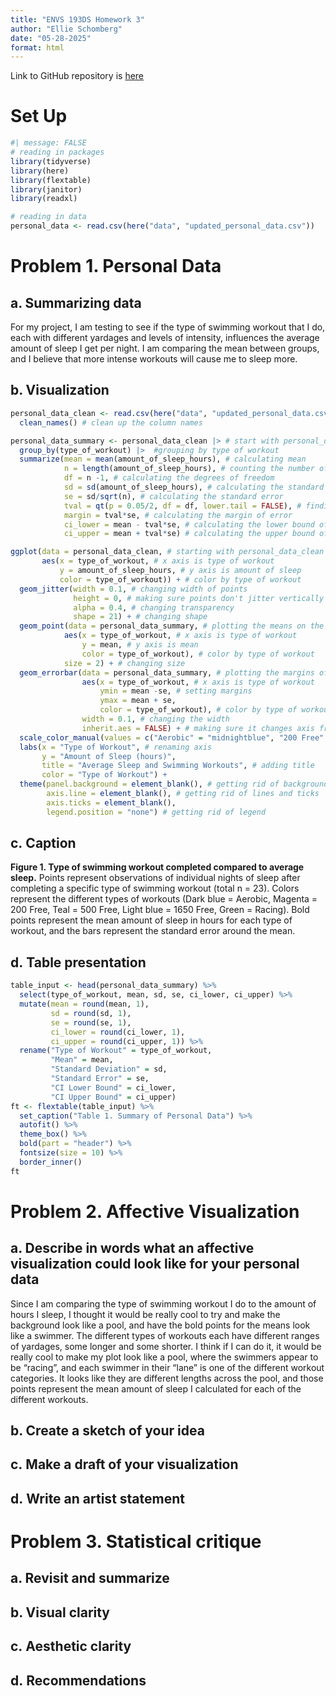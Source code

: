 ```yaml
---
title: "ENVS 193DS Homework 3"
author: "Ellie Schomberg"
date: "05-28-2025"
format: html
---
```


Link to GitHub repository is [here](https://github.com/ellieschomberg/ENVS-193DS_homework-03.git)

# Set Up

```r
#| message: FALSE
# reading in packages
library(tidyverse)
library(here)
library(flextable)
library(janitor)
library(readxl)

# reading in data
personal_data <- read.csv(here("data", "updated_personal_data.csv"))
```

# Problem 1. Personal Data

## a. Summarizing data

For my project, I am testing to see if the type of swimming workout that I do, each with different yardages and levels of intensity, influences the average amount of sleep I get per night. I am comparing the mean between groups, and I believe that more intense workouts will cause me to sleep more.

## b. Visualization

```r
personal_data_clean <- read.csv(here("data", "updated_personal_data.csv")) |> # start with updated_personal_data data frame
  clean_names() # clean up the column names
```

```r
personal_data_summary <- personal_data_clean |> # start with personal_data_clean dataframe
  group_by(type_of_workout) |>  #grouping by type of workout
  summarize(mean = mean(amount_of_sleep_hours), # calculating mean
            n = length(amount_of_sleep_hours), # counting the number of observations
            df = n -1, # calculating the degrees of freedom
            sd = sd(amount_of_sleep_hours), # calculating the standard deviation
            se = sd/sqrt(n), # calculating the standard error
            tval = qt(p = 0.05/2, df = df, lower.tail = FALSE), # finding the t value
            margin = tval*se, # calculating the margin of error
            ci_lower = mean - tval*se, # calculating the lower bound of the CI
            ci_upper = mean + tval*se) # calculating the upper bound of the CI
```

```r
ggplot(data = personal_data_clean, # starting with personal_data_clean data frame
       aes(x = type_of_workout, # x axis is type of workout
           y = amount_of_sleep_hours, # y axis is amount of sleep
           color = type_of_workout)) + # color by type of workout
  geom_jitter(width = 0.1, # changing width of points
              height = 0, # making sure points don't jitter vertically
              alpha = 0.4, # changing transparency
              shape = 21) + # changing shape 
  geom_point(data = personal_data_summary, # plotting the means on the graph
            aes(x = type_of_workout, # x axis is type of workout
                y = mean, # y axis is mean
                color = type_of_workout), # color by type of workout
            size = 2) + # changing size
  geom_errorbar(data = personal_data_summary, # plotting the margins of error
                aes(x = type_of_workout, # x axis is type of workout
                    ymin = mean -se, # setting margins
                    ymax = mean + se,
                    color = type_of_workout), # color by type of workout
                width = 0.1, # changing the width
                inherit.aes = FALSE) + # making sure it changes axis from the first layer
  scale_color_manual(values = c("Aerobic" = "midnightblue", "200 Free" = "mediumvioletred", "500 Free" = "cyan4", "1650 Free" = "steelblue4", "Racing" = "seagreen")) + # changing colors from the default
  labs(x = "Type of Workout", # renaming axis
       y = "Amount of Sleep (hours)",
       title = "Average Sleep and Swimming Workouts", # adding title
       color = "Type of Workout") +
  theme(panel.background = element_blank(), # getting rid of background
        axis.line = element_blank(), # getting rid of lines and ticks
        axis.ticks = element_blank(),
        legend.position = "none") # getting rid of legend


```

## c. Caption

**Figure 1. Type of swimming workout completed compared to average sleep.**
Points represent observations of individual nights of sleep after completing a specific type of swimming workout (total n = 23). Colors represent the different types of workouts (Dark blue = Aerobic, Magenta = 200 Free, Teal = 500 Free, Light blue = 1650 Free, Green = Racing). Bold points represent the mean amount of sleep in hours for each type of workout, and the bars represent the standard error around the mean.

## d. Table presentation

```r
table_input <- head(personal_data_summary) %>% 
  select(type_of_workout, mean, sd, se, ci_lower, ci_upper) %>%
  mutate(mean = round(mean, 1),
         sd = round(sd, 1),
         se = round(se, 1),
         ci_lower = round(ci_lower, 1),
         ci_upper = round(ci_upper, 1)) %>%
  rename("Type of Workout" = type_of_workout,
         "Mean" = mean,
         "Standard Deviation" = sd,
         "Standard Error" = se,
         "CI Lower Bound" = ci_lower,
         "CI Upper Bound" = ci_upper)
ft <- flextable(table_input) %>%
  set_caption("Table 1. Summary of Personal Data") %>%
  autofit() %>%
  theme_box() %>% 
  bold(part = "header") %>%
  fontsize(size = 10) %>%
  border_inner()
ft
```


# Problem 2. Affective Visualization

## a. Describe in words what an affective visualization could look like for your personal data

Since I am comparing the type of swimming workout I do to the amount of hours I sleep, I thought it would be really cool to try and make the background look like a pool, and have the bold points for the means look like a swimmer. The different types of workouts each have different ranges of yardages, some longer and some shorter. I think if I can do it, it would be really cool to make my plot look like a pool, where the swimmers appear to be "racing", and each swimmer in their "lane" is one of the different workout categories. It looks like they are different lengths across the pool, and those points represent the mean amount of sleep I calculated for each of the different workouts.

## b. Create a sketch of your idea

## c. Make a draft of your visualization

## d. Write an artist statement

# Problem 3. Statistical critique

## a. Revisit and summarize

## b. Visual clarity

## c. Aesthetic clarity

## d. Recommendations
